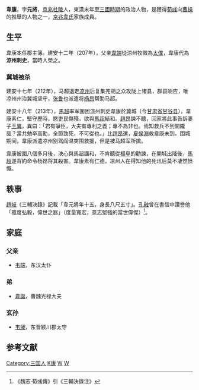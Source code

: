 '''韋康'''{{BD|177年||213年}}，字'''元將'''，[[京兆|京兆]][[杜陵县|杜陵]]人，東漢末年至[[三國時期|三國時期]]的政治人物，是獲得[[荀彧|荀彧]]向[[曹操|曹操]]的推舉的人物之一，[[京兆韋氏|京兆韋氏]]家族成員。

== 生平 ==
韋康本任郡主簿。建安十二年（207年），父亲[[韋端|韋端]]從涼州牧徵為[[太僕|太僕]]，韋康代為'''涼州刺史'''，當時人榮之。

=== 冀城被杀 ===
建安十七年（212年），马超退走[[凉州|凉州]]后复集羌胡之众攻陇上诸县，群县响应，唯凉州州治冀城坚守，[[张鲁|张鲁]]也派遣将[[杨昂|杨昂]]帮助马超。

建安十八年（213年），[[馬超|馬超]]率军圍困涼州刺史韋康於冀城（今[[甘肃省|甘肃省]][[甘谷县|甘谷县]]），韋康素仁，堅守歷時，愍吏民傷殘，欲與[[馬超|馬超]]結和。[[趙昂|趙昂]]諫不聽，回家將此事告訴妻子[[王異|王異]]，異曰：「君有爭臣，大夫有專利之義；專不為非也。焉知救兵不到關隴哉？當共勉卒高勳，全節致死，不可從也。」比[[趙昂|趙昂]]還，[[夏侯淵|夏侯淵]]救韋康未到。围城期间，韋康派遣凉州别驾阎温突围救援，但是被马超军所擒。

韋康被圍八個多月後，決心與馬超講和，不肯聽從[[楊阜|楊阜]]的勸諫，在開城出降後，[[馬超|馬超]]遂背約命令杨昂将其殺害。韋康素有仁德，凉州人在得知他的死讯后莫不凄然愤慨。

==轶事==
[[趙岐|趙岐]]《三輔決錄》記載「韋元將年十五，身長八尺五寸」。[[孔融|孔融]]曾在書信中讚譽他「雅度弘毅，偉世之器」（度量寬宏，意志堅強的當世偉傑）<ref>《魏志·荀彧傳》引《三輔決錄注》</ref>。

==家庭==
===父亲===
*[[韦端|韦端]]，东汉太仆

===弟===
*[[韋誕|韋誕]]，曹魏光禄大夫

===玄孙===
*[[韦昶_(晋朝)|韦昶]]，东晋颍川郡太守

== 参考文献 ==
{{reflist}}

{{DEFAULTSORT:W韋康}}
[[Category:三国人|Category:三国人]]
[[Category:京兆韦氏|K康]]
[[Category:三國被殺害人物|W]]
[[Category:東漢刺史|W]]